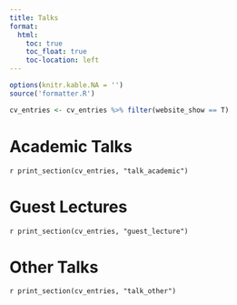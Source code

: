 ```yaml
---
title: Talks
format:
  html:
    toc: true
    toc_float: true
    toc-location: left
---
```


```r
options(knitr.kable.NA = '')
source('formatter.R')

cv_entries <- cv_entries %>% filter(website_show == T)
```



# Academic Talks

`r print_section(cv_entries, "talk_academic")`

# Guest Lectures

`r print_section(cv_entries, "guest_lecture")`

# Other Talks

`r print_section(cv_entries, "talk_other")`



